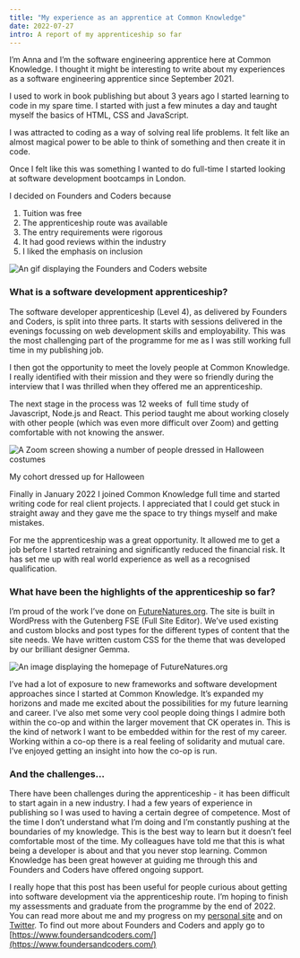 ```yaml
---
title: "My experience as an apprentice at Common Knowledge"
date: 2022-07-27
intro: A report of my apprenticeship so far
---
```


I’m Anna and I’m the software engineering apprentice here at Common Knowledge. I thought it might be interesting to write about my experiences as a software engineering apprentice since September 2021.

I used to work in book publishing but about 3 years ago I started learning to code in my spare time. I started with just a few minutes a day and taught myself the basics of HTML, CSS and JavaScript.

I was attracted to coding as a way of solving real life problems. It felt like an almost magical power to be able to think of something and then create it in code.

Once I felt like this was something I wanted to do full-time I started looking at software development bootcamps in London.

I decided on Founders and Coders because

1. Tuition was free
2. The apprenticeship route was available
3. The entry requirements were rigorous
4. It had good reviews within the industry
5. I liked the emphasis on inclusion

![An gif displaying the Founders and Coders website](../../assets/FAC_website.gif)

### What is a software development apprenticeship?

The software developer apprenticeship (Level 4), as delivered by Founders and Coders, is split into three parts. It starts with sessions delivered in the evenings focussing on web development skills and employability. This was the most challenging part of the programme for me as I was still working full time in my publishing job.

I then got the opportunity to meet the lovely people at Common Knowledge. I really identified with their mission and they were so friendly during the interview that I was thrilled when they offered me an apprenticeship.

The next stage in the process was 12 weeks of  full time study of Javascript, Node.js and React. This period taught me about working closely with other people (which was even more difficult over Zoom) and getting comfortable with not knowing the answer.

![A Zoom screen showing a number of people dressed in Halloween costumes](../../assets/cohort.png)

My cohort dressed up for Halloween

Finally in January 2022 I joined Common Knowledge full time and started writing code for real client projects. I appreciated that I could get stuck in straight away and they gave me the space to try things myself and make mistakes.

For me the apprenticeship was a great opportunity. It allowed me to get a job before I started retraining and significantly reduced the financial risk. It has set me up with real world experience as well as a recognised qualification.


### What have been the highlights of the apprenticeship so far?

I’m proud of the work I’ve done on [FutureNatures.org](http://futurenatures.org/). The site is built in WordPress with the Gutenberg FSE (Full Site Editor). We’ve used existing and custom blocks and post types for the different types of content that the site needs. We have written custom CSS for the theme that was developed by our brilliant designer Gemma.

![An image displaying the homepage of FutureNatures.org](../../assets/FutureNatures.gif)

I’ve had a lot of exposure to new frameworks and software development approaches since I started at Common Knowledge. It’s expanded my horizons and made me excited about the possibilities for my future learning and career. I’ve also met some very cool people doing things I admire both within the co-op and within the larger movement that CK operates in. This is the kind of network I want to be embedded within for the rest of my career. Working within a co-op there is a real feeling of solidarity and mutual care. I’ve enjoyed getting an insight into how the co-op is run.

### And the challenges…

There have been challenges during the apprenticeship - it has been difficult to start again in a new industry. I had a few years of experience in publishing so I was used to having a certain degree of competence. Most of the time I don’t understand what I’m doing and I’m constantly pushing at the boundaries of my knowledge. This is the best way to learn but it doesn’t feel comfortable most of the time. My colleagues have told me that this is what being a developer is about and that you never stop learning. Common Knowledge has been great however at guiding me through this and Founders and Coders have offered ongoing support.

I really hope that this post has been useful for people curious about getting into software development via the apprenticeship route. I’m hoping to finish my assessments and graduate from the programme by the end of 2022. You can read more about me and my progress on my [personal site](https://www.annacunnane.co.uk/) and on [Twitter](https://twitter.com/AnnaThereseCu). To find out more about Founders and Coders and apply go to [https://www.foundersandcoders.com/](https://www.foundersandcoders.com/)